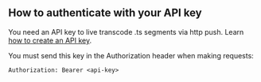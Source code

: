 
<DocsLayout>


## How to authenticate with your API key

You need an API key to live transcode .ts segments via http push. Learn
[how to create an API key](/docs/api-keys/create-an-api-key).

You must send this key in the Authorization header when making requests:

`Authorization: Bearer <api-key>`

</DocsLayout>

